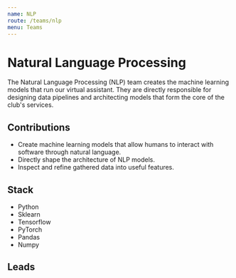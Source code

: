 ```yaml
---
name: NLP
route: /teams/nlp
menu: Teams
---
```



# Natural Language Processing

The Natural Language Processing (NLP) team creates the machine learning models that run our virtual assistant. They are directly responsible for designing data pipelines and architecting models that form the core of the club's services.

## Contributions

- Create machine learning models that allow humans to interact with software through natural language.
- Directly shape the architecture of NLP models.
- Inspect and refine gathered data into useful features.

## Stack

- Python
- Sklearn
- Tensorflow
- PyTorch
- Pandas
- Numpy

## Leads

<div style={{display:"flex", padding: "10px", borderRadius: "7px", width: "100%", flexWrap:"wrap"}}>
<Contact name="Richa Gadgil" github="richagadgil" />
</div>
